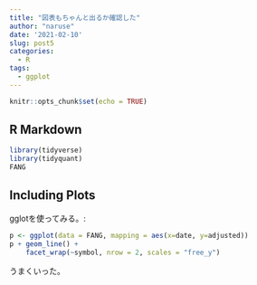 ```yaml
---
title: "図表もちゃんと出るか確認した"
author: "naruse"
date: '2021-02-10'
slug: post5
categories:
  - R
tags:
  - ggplot
---
```


```r
knitr::opts_chunk$set(echo = TRUE)
```

## R Markdown

```r
library(tidyverse)
library(tidyquant)
FANG
```

## Including Plots

gglotを使ってみる。:

```r
p <- ggplot(data = FANG, mapping = aes(x=date, y=adjusted))
p + geom_line() +
    facet_wrap(~symbol, nrow = 2, scales = "free_y")
```

うまくいった。
